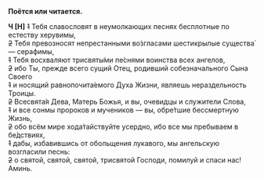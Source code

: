 **Поётся или читается.**

**Ч [Н]** ~~1~~ Тебя славословят в неумолкающих песнях бесплотные по естеству херувимы,  
~~2~~ Тебя превозносят непрестанными во́згласами шестикрылые существа́ — серафимы,  
~~1~~ Тебя восхваляют трисвяты́ми пе́снями воинства всех ангелов,  
~~2~~ ибо Ты, прежде всего сущий Отец, родивший собезначального Сына Своего  
~~1~~ и носящий равнопочита́емого Духа Жизни, являешь нераздельность Троицы.  
~~2~~ Всесвята́я Дева, Матерь Божья, и вы, очевидцы и служители Слова,  
~~1~~ и все сонмы пророков и мучеников — вы, обре́тшие бессмертную Жизнь,  
~~2~~ обо всём мире хода́тайствуйте усердно, ибо все мы пребываем в бе́дствиях,  
~~1~~ дабы, избавившись от обольщения лукавого, мы ангельскую возгласили песнь:  
~~2~~ о святой, святой, святой, трисвятой Господи, помилуй и спаси нас! Аминь.
